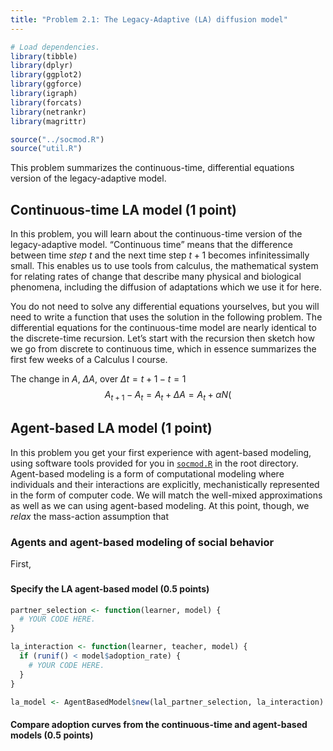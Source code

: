 ```yaml
---
title: "Problem 2.1: The Legacy-Adaptive (LA) diffusion model"
---
```

```r

# Load dependencies.
library(tibble)
library(dplyr)
library(ggplot2)
library(ggforce)
library(igraph)
library(forcats)
library(netrankr)
library(magrittr)

source("../socmod.R")
source("util.R")
```

This problem summarizes the continuous-time, differential equations version of the 
legacy-adaptive model.


## Continuous-time LA model (1 point)

In this problem, you will learn about the continuous-time version of the legacy-adaptive model. "Continuous time" means that the difference between time _step_ $t$ and 
the next time step $t+1$ becomes infinitessimally small. This enables us to use tools from calculus, the mathematical system for relating rates of change that describe many physical and biological phenomena, including the diffusion of adaptations which we use it for here. 

You do not need to solve any differential equations yourselves, but you will
need to write a function that uses the solution in the following problem. The
differential equations for the continuous-time model are nearly identical to 
the discrete-time recursion. Let's start with the recursion then sketch how we
go from discrete to continuous time, which in essence summarizes the first few
weeks of a Calculus I course. 

The change in $A$, $\Delta A$, over $\Delta t = t + 1 - t = 1$
$$
A_{t+1} - A_t = A_{t} + \Delta A = A_t + \alpha N (
$$

## Agent-based LA model (1 point)

In this problem you get your first experience with agent-based modeling, using
software tools provided for you in [`socmod.R`](../socmod.R) in the root
directory. Agent-based modeling is a form of computational modeling where 
individuals and their interactions are explicitly, mechanistically 
represented in the form of
computer code. We will match the well-mixed approximations as well as we can using
agent-based modeling. At this point, though, we _relax_ the mass-action 
assumption that 


### Agents and agent-based modeling of social behavior




First, 

### 

#### Specify the LA agent-based model (0.5 points)

```r

partner_selection <- function(learner, model) {
  # YOUR CODE HERE.
}

la_interaction <- function(learner, teacher, model) {
  if (runif() < model$adoption_rate) {
    # YOUR CODE HERE.
  }
}

la_model <- AgentBasedModel$new(lal_partner_selection, la_interaction)
```


#### Compare adoption curves from the continuous-time and agent-based models (0.5 points)


